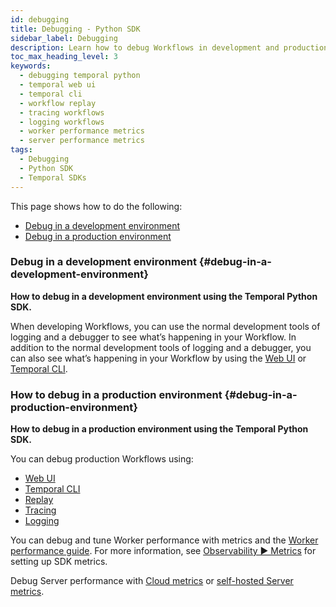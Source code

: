```yaml
---
id: debugging
title: Debugging - Python SDK
sidebar_label: Debugging
description: Learn how to debug Workflows in development and production environments using the Temporal Python SDK, Web UI, Temporal CLI, replay, tracing, logging, and performance metrics.
toc_max_heading_level: 3
keywords:
  - debugging temporal python
  - temporal web ui
  - temporal cli
  - workflow replay
  - tracing workflows
  - logging workflows
  - worker performance metrics
  - server performance metrics
tags:
  - Debugging
  - Python SDK
  - Temporal SDKs
---
```


This page shows how to do the following:

- [Debug in a development environment](#debug-in-a-development-environment)
- [Debug in a production environment](#debug-in-a-production-environment)

### Debug in a development environment {#debug-in-a-development-environment}

**How to debug in a development environment using the Temporal Python SDK.**

When developing Workflows, you can use the normal development tools of logging and a debugger to see what’s happening in your Workflow.
In addition to the normal development tools of logging and a debugger, you can also see what’s happening in your Workflow by using the [Web UI](/web-ui) or [Temporal CLI](/cli).

### How to debug in a production environment {#debug-in-a-production-environment}

**How to debug in a production environment using the Temporal Python SDK.**

You can debug production Workflows using:

- [Web UI](/web-ui)
- [Temporal CLI](/cli)
- [Replay](/develop/python/testing-suite#replay)
- [Tracing](/develop/python/observability#tracing)
- [Logging](/develop/python/observability#logging)

You can debug and tune Worker performance with metrics and the [Worker performance guide](/develop/worker-performance).
For more information, see [Observability ▶️ Metrics](/develop/python/observability#metrics) for setting up SDK metrics.

Debug Server performance with [Cloud metrics](/cloud/metrics/) or [self-hosted Server metrics](/self-hosted-guide/production-checklist#scaling-and-metrics).
